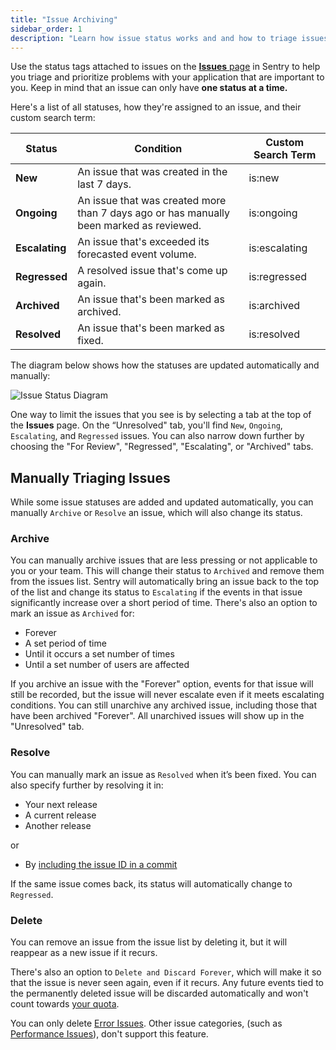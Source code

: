 ```yaml
---
title: "Issue Archiving"
sidebar_order: 1
description: "Learn how issue status works and and how to triage issues."
---
```


Use the status tags attached to issues on the [**Issues** page](https://sentry.io/issues/) in Sentry to help you triage and prioritize problems with your application that are important to you. Keep in mind that an issue can only have **one status at a time.**

Here's a list of all statuses, how they're assigned to an issue, and their custom search term:

| Status         | Condition                                                                               | Custom Search Term |
| -------------- | --------------------------------------------------------------------------------------- | ------------------ |
| **New**        | An issue that was created in the last 7 days.                                           | is:new             |
| **Ongoing**    | An issue that was created more than 7 days ago or has manually been marked as reviewed. | is:ongoing         |
| **Escalating** | An issue that's exceeded its forecasted event volume.                                   | is:escalating      |
| **Regressed**  | A resolved issue that's come up again.                                                  | is:regressed       |
| **Archived**   | An issue that's been marked as archived.                                                | is:archived        |
| **Resolved**   | An issue that's been marked as fixed.                                                   | is:resolved        |

The diagram below shows how the statuses are updated automatically and manually:

![Issue Status Diagram](issue-statuses.png)

One way to limit the issues that you see is by selecting a tab at the top of the **Issues** page. On the “Unresolved" tab, you'll find `New`, `Ongoing`, `Escalating`, and `Regressed` issues. You can also narrow down further by choosing the "For Review", "Regressed", "Escalating", or "Archived" tabs.

## Manually Triaging Issues

While some issue statuses are added and updated automatically, you can manually `Archive` or `Resolve` an issue, which will also change its status.

### Archive

You can manually archive issues that are less pressing or not applicable to you or your team. This will change their status to `Archived` and remove them from the issues list. Sentry will automatically bring an issue back to the top of the list and change its status to `Escalating` if the events in that issue significantly increase over a short period of time. There's also an option to mark an issue as `Archived` for:

- Forever 
- A set period of time
- Until it occurs a set number of times
- Until a set number of users are affected

If you archive an issue with the "Forever" option, events for that issue will still be recorded, but the issue will never escalate even if it meets escalating conditions. You can still unarchive any archived issue, including those that have been archived "Forever". All unarchived issues will show up in the "Unresolved" tab. 

### Resolve

You can manually mark an issue as `Resolved` when it’s been fixed. You can also specify further by resolving it in:

- Your next release
- A current release
- Another release

or

- By [including the issue ID in a commit](/product/releases/associate-commits#resolve-issues-by-commit)

If the same issue comes back, its status will automatically change to `Regressed`.

### Delete

You can remove an issue from the issue list by deleting it, but it will reappear as a new issue if it recurs.

There's also an option to `Delete and Discard Forever`, which will make it so that the issue is never seen again, even if it recurs. Any future events tied to the permanently deleted issue will be discarded automatically and won't count towards [your quota](/product/accounts/quotas/).

<Note>

You can only delete [Error Issues](/product/issues/issue-details/error-issues/). Other issue categories, (such as [Performance Issues](/product/issues/issue-details/performance-issues/)), don't support this feature.

</Note>
